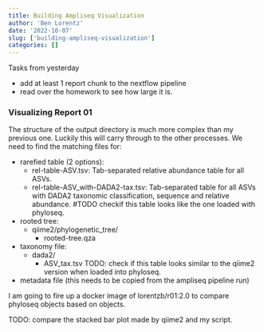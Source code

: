 ```yaml
---
title: Building Ampliseq Visualization
author: 'Ben Lorentz'
date: '2022-10-07'
slug: ['building-ampliseq-visualization']
categories: []
---
```


Tasks from yesterday

  - add at least 1 report chunk to the nextflow pipeline
  - read over the homework to see how large it is.
  

### Visualizing Report 01

The structure of the output directory is much more complex than my previous one. Luckily this will carry through to the other processes. We need to find the matching files for:

- rarefied table (2 options):
  - rel-table-ASV.tsv: Tab-separated relative abundance table for all ASVs.
  - rel-table-ASV_with-DADA2-tax.tsv: Tab-separated table for all ASVs with DADA2 taxonomic classification, sequence and relative abundance.
#TODO checkif this table looks like the one loaded with phyloseq.
  
- rooted tree:
  - qiime2/phylogenetic_tree/
    - rooted-tree.qza
    
- taxonomy file: 
  - dada2/
    - ASV_tax.tsv
TODO: check if this table looks similar to the qiime2 version when loaded into phyloseq.

- metadata file (this needs to be copied from the ampliseq pipeline run)

I am going to fire up a docker image of lorentzb/r01:2.0 to compare phyloseq objects based on objects.

TODO: compare the stacked bar plot made by qiime2 and my script.